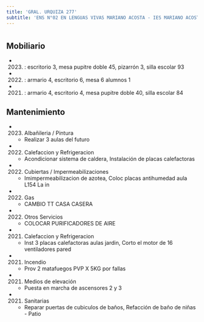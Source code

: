 ```yaml
---
title: 'GRAL. URQUIZA 277'
subtitle: 'ENS N°02 EN LENGUAS VIVAS MARIANO ACOSTA - IES MARIANO ACOSTA - ESEA EN DANZA RAMICONE CURSO VOCACIONAL DE FOLKLORE N° 06'
---
```


#


## Mobiliario

*  (2023) : escritorio 3, mesa pupitre doble 45, pizarrón 3, silla escolar 93 

*  (2022) : armario 4, escritorio 6, mesa 6 alumnos 1 

*  (2021) : armario 4, escritorio 4, mesa pupitre doble 40, silla escolar 84 





## Mantenimiento

*  (2023) Albañileria / Pintura 
    + Realizar 3 aulas del futuro

*  (2022) Calefaccion y Refrigeracion 
    + Acondicionar sistema de caldera, Instalación de placas calefactoras

*  (2022) Cubiertas / Impermeabilizaciones 
    + Imimpermeabilizacion de azotea, Coloc placas antihumedad aula L154 La in

*  (2022) Gas 
    + CAMBIO TT CASA CASERA

*  (2022) Otros Servicios 
    + COLOCAR PURIFICADORES DE AIRE

*  (2021) Calefaccion y Refrigeracion 
    + Inst 3 placas calefactoras aulas jardin, Corto el motor de 16 ventiladores pared

*  (2021) Incendio 
    + Prov 2 matafuegos PVP X 5KG por fallas

*  (2021) Medios de elevación 
    + Puesta en marcha de ascensores 2 y 3

*  (2021) Sanitarias 
    + Reparar puertas de cubiculos de baños, Refacción de baño de niñas - Patio



